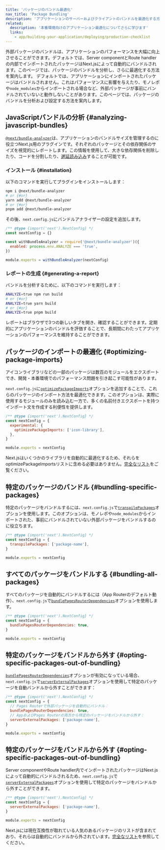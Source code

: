 ```yaml
---
title: 'パッケージのバンドル最適化'
nav_title: 'Package Bundling'
description: 'アプリケーションのサーバーおよびクライアントのバンドルを最適化する方法を学びます'
related:
  description: '本番環境向けのアプリケーション最適化についてさらに学びます'
  links:
    - app/building-your-application/deploying/production-checklist
---
```


外部パッケージのバンドルは、アプリケーションのパフォーマンスを大幅に向上させることができます。<AppOnly>デフォルトでは、Server componentとRoute handlerの内部でインポートされたパッケージはNext.jsによって自動的にバンドルされます。このページでは、パッケージのバンドルを分析し、さらに最適化する方法を案内します。</AppOnly> <PagesOnly>デフォルトでは、アプリケーションにインポートされたパッケージはバンドルされません。これはパフォーマンスに影響を与えたり、モノレポや`node_modules`からインポートされる場合など、外部パッケージが事前にバンドルされていないと動作しないことがあります。このページでは、パッケージのバンドルを分析および設定する方法を案内します。</PagesOnly>

## JavaScriptバンドルの分析 {#analyzing-javascript-bundles}

[`@next/bundle-analyzer`](https://www.npmjs.com/package/@next/bundle-analyzer)は、アプリケーションのバンドルサイズを管理するのに役立つNext.js用のプラグインです。それぞれのパッケージとその依存関係のサイズを視覚的にレポートします。この情報を使用して、大きな依存関係を削除したり、コードを分割したり、[遅延読み込み](/docs/app/building-your-application/optimizing/lazy-loading)することが可能です。

### インストール {#installation}

以下のコマンドを実行してプラグインをインストールします：

```bash
npm i @next/bundle-analyzer
# or {#or}
yarn add @next/bundle-analyzer
# or {#or}
pnpm add @next/bundle-analyzer
```

その後、`next.config.js`にバンドルアナライザーの設定を追加します。

```js title="next.config.js"
/** @type {import('next').NextConfig} */
const nextConfig = {}

const withBundleAnalyzer = require('@next/bundle-analyzer')({
  enabled: process.env.ANALYZE === 'true',
})

module.exports = withBundleAnalyzer(nextConfig)
```

### レポートの生成 {#generating-a-report}

バンドルを分析するために、以下のコマンドを実行します：

```bash
ANALYZE=true npm run build
# or {#or}
ANALYZE=true yarn build
# or {#or}
ANALYZE=true pnpm build
```

レポートはブラウザで3つの新しいタブを開き、確認することができます。定期的にアプリケーションのバンドルを評価することで、長期間にわたってアプリケーションのパフォーマンスを維持することができます。

## パッケージのインポートの最適化 {#optimizing-package-imports}

アイコンライブラリなどの一部のパッケージは数百のモジュールをエクスポートでき、開発・本番環境でのパフォーマンス問題を引き起こす可能性があります。

`next.config.js`に[`optimizePackageImports`](/docs/app/api-reference/next-config-js/optimizePackageImports)オプションを追加することで、これらのパッケージのインポート方法を最適化できます。このオプションは、実際に使用するモジュールのみを読み込む一方で、多くの名前付きエクスポートを持つインポート文を作成する利便性を提供します。

```js title="next.config.js"
/** @type {import('next').NextConfig} */
const nextConfig = {
  experimental: {
    optimizePackageImports: ['icon-library'],
  },
}

module.exports = nextConfig
```

Next.jsはいくつかのライブラリを自動的に最適化するため、それらをoptimizePackageImportsリストに含める必要はありません。[完全なリスト](https://nextjs.org/docs/app/api-reference/next-config-js/optimizePackageImports)をご覧ください。

<PagesOnly>

## 特定のパッケージのバンドル {#bundling-specific-packages}

特定のパッケージをバンドルするには、`next.config.js`で[`transpilePackages`](/docs/app/api-reference/next-config-js/transpilePackages)オプションを使用します。このオプションは、モノレポや`node_modules`からインポートされた、事前にバンドルされていない外部パッケージをバンドルするのに役立ちます。

```js title="next.config.js"
/** @type {import('next').NextConfig} */
const nextConfig = {
  transpilePackages: ['package-name'],
}

module.exports = nextConfig
```

## すべてのパッケージをバンドルする {#bundling-all-packages}

すべてのパッケージを自動的にバンドルするには（App Routerのデフォルト動作）、`next.config.js`で[`bundlePagesRouterDependencies`](https://nextjs.org/docs/canary/pages/api-reference/next-config-js/bundlePagesRouterDependencies)オプションを使用します。

```js title="next.config.js"
/** @type {import('next').NextConfig} */
const nextConfig = {
  bundlePagesRouterDependencies: true,
}

module.exports = nextConfig
```

## 特定のパッケージをバンドルから外す {#opting-specific-packages-out-of-bundling}

[`bundlePagesRouterDependencies`](https://nextjs.org/docs/canary/pages/api-reference/next-config-js/bundlePagesRouterDependencies)オプションが有効になっている場合、`next.config.js`で[`serverExternalPackages`](https://nextjs.org/docs/canary/pages/api-reference/next-config-js/serverExternalPackages)オプションを使用して特定のパッケージを自動バンドルから外すことができます：

```js title="next.config.js"
/** @type {import('next').NextConfig} */
const nextConfig = {
  // Pages Routerで外部パッケージを自動的にバンドル：
  bundlePagesRouterDependencies: true,
  // AppおよびPages Routerの両方から特定のパッケージをバンドルから外す：
  serverExternalPackages: ['package-name'],
}

module.exports = nextConfig
```

</PagesOnly>

<AppOnly>

## 特定のパッケージをバンドルから外す {#opting-specific-packages-out-of-bundling}

Server componentやRoute handler内でインポートされたパッケージはNext.jsによって自動的にバンドルされるため、`next.config.js`で[`serverExternalPackages`](/docs/app/api-reference/next-config-js/serverExternalPackages)オプションを使用して特定のパッケージをバンドルから外すことができます。

```js title="next.config.js"
/** @type {import('next').NextConfig} */
const nextConfig = {
  serverExternalPackages: ['package-name'],
}

module.exports = nextConfig
```

Next.jsには現在互換性が取れている人気のあるパッケージのリストが含まれており、それらは自動的にバンドルから外されています。[完全なリスト](/docs/app/api-reference/next-config-js/serverExternalPackages)を参照してください。

</AppOnly>